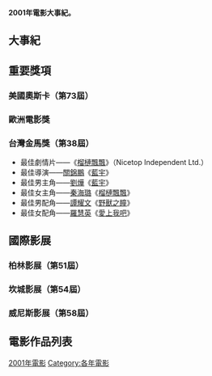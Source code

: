 '''2001年電影大事紀。'''

{{Year_nav_topic6|2001|電影}}
{{C21YearInTopic|2001年}}

== 大事紀 ==

== 重要獎項 ==

=== 美國奧斯卡（第73屆） ===
=== 歐洲電影獎 ===
=== 台灣金馬獎（第38屆） ===
*最佳劇情片——《[[榴槤飄飄|榴槤飄飄]]》（Nicetop Independent Ltd.）
*最佳導演——[[關錦鵬|關錦鵬]]《[[藍宇|藍宇]]》
*最佳男主角——[[刘烨_(演员)|劉燁]]《[[藍宇|藍宇]]》
*最佳女主角——[[秦海璐|秦海璐]]《[[榴槤飄飄|榴槤飄飄]]》
*最佳男配角——[[譚耀文|譚耀文]]《[[野獸之瞳|野獸之瞳]]》
*最佳女配角——[[羅慧英|羅慧英]]《[[愛上我吧|愛上我吧]]》

== 國際影展 ==
=== 柏林影展（第51屆） ===
=== 坎城影展（第54屆）===
=== 威尼斯影展（第58屆） ===
== 電影作品列表 ==
{{maincat|2001年各國或各語言電影作品列表}}

[[Category:2001年電影|]]
[[Category:各年電影|Category:各年電影]]